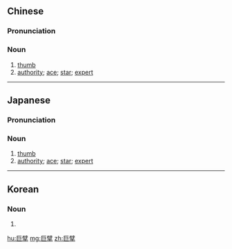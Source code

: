 ==Chinese==
{{zh-forms}}

===Pronunciation===
{{zh-pron
|m=jùbò
|c=geoi6 maak3
|cat=n
}}

===Noun===
{{zh-noun}}

# [[thumb]]
# [[authority]]; [[ace]]; [[star]]; [[expert]]

----

==Japanese==
{{ja-kanjitab|きょ|はく|yomi=o}}

===Pronunciation===
{{ja-pron|きょはく|y=o}}

===Noun===
{{ja-noun|きょはく}}

# [[thumb]]
# [[authority]]; [[ace]]; [[star]]; [[expert]]

----

==Korean==
{{ko-hanjatab}}

===Noun===
{{ko-noun|hangeul=거벽}}

# {{hanja form of|거벽|[[thumb]]; [[authority]]; [[ace]]; [[star]]; [[expert]]}}

[[hu:巨擘]]
[[mg:巨擘]]
[[zh:巨擘]]